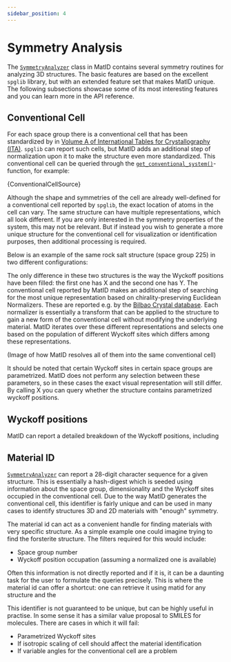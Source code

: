 ```yaml
---
sidebar_position: 4
---
```



# Symmetry Analysis

The [`SymmetryAnalyzer`](/docs/reference/symmetryanalyzer) class in MatID contains several symmetry routines for
analyzing 3D structures. The basic features are based on the excellent `spglib`
library, but with an extended feature set that makes MatID unique. The following
subsections showcase some of its most interesting features and you can learn
more in the API reference.

## Conventional Cell

For each space group there is a conventional cell that has been standardized by
in [Volume A of International Tables for Crystallography
(ITA)](https://it.iucr.org/A/). `spglib` can report such cells, but MatID adds
an additional step of normalization upon it to make the structure even more
standardized. This conventional cell can be queried through the
[`get_conventional_system()`](/docs/reference/symmetryanalyzer#get_conventional_system)-function,
for example:

<CodeBlock language="python">{ConventionalCellSource}</CodeBlock>

Although the shape and symmetries of the cell are already well-defined for a
conventional cell reported by `spglib`, the exact location of atoms in the cell
can vary. The same structure can have multiple representations, which all look
different. If you are only interested in the symmetry properties of the system,
this may not be relevant. But if instead you wish to generate a more unique
structure for the conventional cell for visualization or identification
purposes, then additional processing is required.

Below is an example of the same rock salt structure (space group 225) in two
different configurations:

<div style={{display: 'flex'}}>
  <Figure src="/img/NaCl1.svg" caption="Na in Wyckoff position A"/>
  <Figure src="/img/NaCl1.svg" caption="Na in Wyckoff position B"/>
</div>

The only difference in these two structures is the way the Wyckoff positions
have been filled: the first one has X and the second one has Y. The conventional
cell reported by MatID makes an additional step of searching for the most unique
representation based on chirality-preserving Euclidean Normalizers. These are
reported e.g. by the [Bilbao Crystal database](https://www.cryst.ehu.es/). Each
normalizer is essentially a transform that can be applied to the structure to
gain a new form of the conventional cell without modifying the underlying
material. MatID iterates over these different representations and selects one
based on the population of different Wyckoff sites which differs among these
representations.

(Image of how MatID resolves all of them into the same conventional cell)

It should be noted that certain Wyckoff sites in certain space groups are
parametrized. MatID does not perform any selection between these parameters, so
in these cases the exact visual representation will still differ. By calling X
you can query whether the structure contains parametrized wyckoff positions.

## Wyckoff positions

MatID can report a detailed breakdown of the Wyckoff positions, including

## Material ID

[`SymmetryAnalyzer`](/docs/reference/symmetryanalyzer) can report a 28-digit character sequence for a given
structure. This is essentially a hash-digest which is seeded using information
about the space group, dimensionality and the Wyckoff sites occupied in the
conventional cell. Due to the way MatID generates the conventional cell, this
identifier is fairly unique and can be used in many cases to identify structures
3D and 2D materials with "enough" symmetry.

The material id can act as a convenient handle for finding materials with very
specific structure. As a simple example one could imagine trying to find the
forsterite structure. The filters required for this would include:

 - Space group number
 - Wyckoff position occupation (assuming a normalized one is available)

Often this information is not directly reported and if it is, it can be a
daunting task for the user to formulate the queries precisely. This is where the
material id can offer a shortcut: one can retrieve it using matid for any
structure and the

This identifier is not guaranteed to be unique, but can be highly useful in
practise. In some sense it has a similar value proposal to SMILES for molecules.
There are cases in which it will fail:

 - Parametrized Wyckoff sites
 - If isotropic scaling of cell should affect the material identification
 - If variable angles for the conventional cell are a problem
